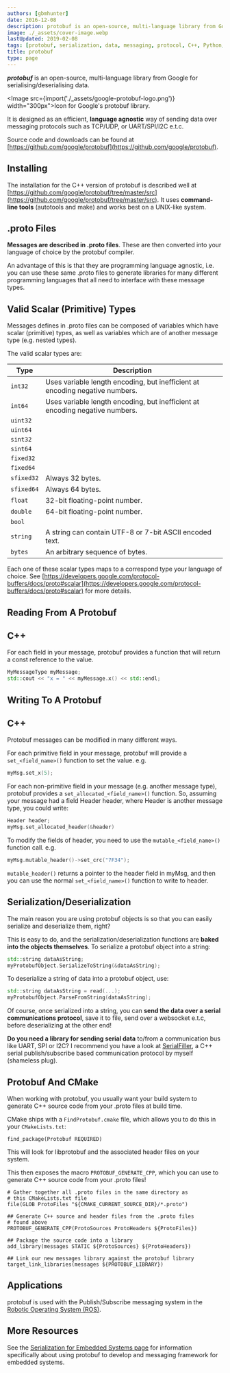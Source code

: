 ```yaml
---
authors: [gbmhunter]
date: 2016-12-08
description: protobuf is an open-source, multi-language library from Google for serialising/deserialising data. Native + 3rd party support allows protobuf to be used in embedded systems.
image: ./_assets/cover-image.webp
lastUpdated: 2019-02-08
tags: [protobuf, serialization, data, messaging, protocol, C++, Python, Java, CMake]
title: protobuf
type: page
---
```


_**protobuf**_ is an open-source, multi-language library from Google for serialising/deserialising data.

<Image src={import('./_assets/google-protobuf-logo.png')} width="300px">Icon for Google's protobuf library.</Image>

It is designed as an efficient, **language agnostic** way of sending data over messaging protocols such as TCP/UDP, or UART/SPI/I2C e.t.c.

Source code and downloads can be found at [https://github.com/google/protobuf](https://github.com/google/protobuf).

## Installing

The installation for the C++ version of protobuf is described well at [https://github.com/google/protobuf/tree/master/src](https://github.com/google/protobuf/tree/master/src). It uses **command-line tools** (autotools and make) and works best on a UNIX-like system.


## .proto Files

**Messages are described in .proto files**. These are then converted into your language of choice by the protobuf compiler.

An advantage of this is that they are programming language agnostic, i.e. you can use these same .proto files to generate libraries for many different programming languages that all need to interface with these message types.

## Valid Scalar (Primitive) Types

Messages defines in .proto files can be composed of variables which have scalar (primitive) types, as well as variables which are of another message type (e.g. nested types).

The valid scalar types are:

Type        | Description
------------|------------------------------------------------------------------------------------
`int32`     | Uses variable length encoding, but inefficient at encoding negative numbers.
`int64`     | Uses variable length encoding, but inefficient at encoding negative numbers.
`uint32`    |
`uint64`    |
`sint32`    |
`sint64`    |
`fixed32`   |
`fixed64`   |
`sfixed32`  | Always 32 bytes.
`sfixed64`  | Always 64 bytes.
`float`     | 32-bit floating-point number.
`double`    | 64-bit floating-point number.
`bool`      |
`string`    | A string can contain UTF-8 or 7-bit ASCII encoded text.
`bytes`     | An arbitrary sequence of bytes.

Each one of these scalar types maps to a correspond type your language of choice. See [https://developers.google.com/protocol-buffers/docs/proto#scalar](https://developers.google.com/protocol-buffers/docs/proto#scalar) for more details.

## Reading From A Protobuf

## C++

For each field in your message, protobuf provides a function that will return a const reference to the value.

```c++
MyMessageType myMessage;
std::cout << "x = " << myMessage.x() << std::endl;
```

## Writing To A Protobuf

## C++

Protobuf messages can be modified in many different ways.

For each primitive field in your message, protobuf will provide a `set_<field_name>()` function to set the value. e.g.

```c++    
myMsg.set_x(5);
```

For each non-primitive field in your message (e.g. another message type), protobuf provides a `set_allocated_<field_name>()` function. So, assuming your message had a field Header header, where Header is another message type, you could write:

```c++    
Header header;
myMsg.set_allocated_header(&header)
```

To modify the fields of header, you need to use the `mutable_<field_name>()` function call. e.g.

```c++    
myMsg.mutable_header()->set_crc("7F34");
```

`mutable_header()` returns a pointer to the header field in myMsg, and then you can use the normal `set_<field_name>()` function to write to header.

## Serialization/Deserialization

The main reason you are using protobuf objects is so that you can easily serialize and deserialize them, right?

This is easy to do, and the serialization/deserialization functions are **baked into the objects themselves**. To serialize a protobuf object into a string:

```c++    
std::string dataAsString;
myProtobufObject.SerializeToString(&dataAsString);
```

To deserialize a string of data into a protobuf object, use:

```c++    
std::string dataAsString = read(...);
myProtobufObject.ParseFromString(dataAsString);
```

Of course, once serialized into a string, you can **send the data over a serial communications protocol**, save it to file, send over a websocket e.t.c, before deserializing at the other end!

**Do you need a library for sending serial data** to/from a communication bus like UART, SPI or I2C? I recommend you have a look at [SerialFiller](https://github.com/gbmhunter/SerialFiller), a C++ serial publish/subscribe based communication protocol by myself (shameless plug).

## Protobuf And CMake

When working with protobuf, you usually want your build system to generate C++ source code from your .proto files at build time.

CMake ships with a `FindProtobuf.cmake` file, which allows you to do this in your `CMakeLists.txt`:

```text
find_package(Protobuf REQUIRED)
```

This will look for libprotobuf and the associated header files on your system.

This then exposes the macro `PROTOBUF_GENERATE_CPP`, which you can use to generate C++ source code from your .proto files!

```text
# Gather together all .proto files in the same directory as
# this CMakeLists.txt file
file(GLOB ProtoFiles "${CMAKE_CURRENT_SOURCE_DIR}/*.proto")

## Generate C++ source and header files from the .proto files
# found above
PROTOBUF_GENERATE_CPP(ProtoSources ProtoHeaders ${ProtoFiles})

## Package the source code into a library
add_library(messages STATIC ${ProtoSources} ${ProtoHeaders})

## Link our new messages library against the protobuf library
target_link_libraries(messages ${PROTOBUF_LIBRARY})
```

## Applications

protobuf is used with the Publish/Subscribe messaging system in the [Robotic Operating System (ROS)](http://www.ros.org/).

## More Resources

See the [Serialization for Embedded Systems page](/programming/serialization-formats/serialization-for-embedded-systems/) for information specifically about using protobuf to develop and messaging framework for embedded systems.
